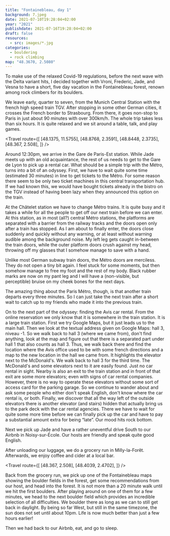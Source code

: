 ```yaml
---
title: "Fontainebleau, day 1"
background: 7.jpeg
date: 2021-07-10T19:28:04+02:00
year: "2021"
publishdate: 2021-07-16T19:28:04+02:00
draft: false
resources:
  - src: images/*.jpg
categories:
  - bouldering
  - rock climbing
map: "48.3670, 2.5080"
---
```


To make use of the relaxed Covid-19 regulations, before the next wave with the
Delta variant hits, I decided together with Vroni, Frederic, Jade, and Vesna
to have a short, five day vacation in the Fontainebleau forest, renown among
rock climbers for its boulders.

<!--more-->

We leave early, quarter to seven, from the Munich Central Station with the
french high speed train TGV. After stopping in some other German cities, it
crosses the French border to Strasbourg. From there, it goes non-stop to Paris
in just about 90 minutes with over 300km/h. The whole trip takes less than six
hours. It is quite relaxed and we sit around a table, talk, and play
games.

<Travel
  route={[
    [48.1375, 11.5755],
    [48.8768, 2.3591],
    [48.8448, 2.3735],
    [48.367, 2.508],
  ]}
/>

Around 12:30pm, we arrive in the Gare de Paris-Est station. While Jade meets up
with an old acquaintance, the rest of us needs to get to the Gare de Lyon to
pick up a rental car. What should be a simple trip with the Métro, turns into
a bit of an odyssey. First, we have to wait quite some time (estimated 30
minutes) in line to get tickets to the Métro. For some reason there seem to be
only two ticket machines in this central transportation hub. If we had known
this, we would have bought tickets already in the bistro on the TGV instead of
having been lazy when they announced this option on the train.

At the Châtelet station we have to change Métro trains. It is quite busy and it
takes a while for all the people to get off our next train before we can enter.
At this station, as in most (all?) central Métro stations, the platforms are
separated with a barrier from the railway tracks and the doors open only after
a train has stopped. As I am about to finally enter, the doors close suddenly
and quickly without any warning, or at least without warning audible among the
background noise. My left leg gets caught in-between the train doors, while the
outer platform doors crush against my head, throwing off my glasses that
I somehow manage to save with a hand.

Unlike most German subway train doors, the Métro doors are merciless. They
do not open a tiny bit again. I feel stuck for some moments, but then somehow
manage to free my foot and the rest of my body. Black rubber marks are now on
my pant leg and I will have a (non-visible, but perceptible) bruise on my
cheek bones for the next days.

The amazing thing about the Paris Métro, though, is that another train departs
every three minutes. So I can just take the next train after a short wait to
catch up to my friends who made it into the previous train.

On to the next part of the odyssey: finding the Avis car rental. From the online
reservation we only know that it is somewhere in the train station. It is
a large train station. First we try Google Maps, but it just leads us to the
main hall. Then we look at the textual address given on Google Maps: hall 3,
niveau -1. So we walk back to hall 3 (where we came from), don't find anything,
look at the map and figure out that there is a separated part under hall 1 that
also counts as hall 3. Thus, we walk back there and find the location where the
Avis office used to be with some french directions and a map to the new location
in the hall we came from. It highlights the elevator next to the McDonald's. We
walk back to hall 3 for the third time. The McDonald's and some elevators next
to it are easily found. Just no car rental in sight. Nearby is also an exit to
the train station and in front of that exit are some more elevators; even with
signs of car rental companies. However, there is no way to operate these
elevators without some sort of access card for the parking garage. So we
continue to wander about and ask some people who either don't speak English,
don't know where the car rental is, or both. Finally, we discover that all the
way left of the outside elevators there is another elevator (and stairs) hidden
that actually bring us to the park deck with the car rental agencies. There we
have to wait for quite some more time before we can finally pick up the car and
have to pay a substantial amount extra for being “late”. Our mood hits rock
bottom.

<Rimg src="1.jpeg" caption="F*** Avis." />

Next we pick up Jade and have a rather uneventful drive South to our Airbnb in
Noisy-sur-École. Our hosts are friendly and speak quite good English.

<Rimg src="12.jpeg" alt="Our cute Airbnb." />
<Gallery>
  <Rimg src="11.jpeg" caption="The common area." />
  <Rimg src="10.jpeg" caption="My room." />
</Gallery>

After unloading our luggage, we do a grocery run in Milly-la-Forêt. Afterwards,
we enjoy coffee and cider at a local bar.

<Travel
  route={[
    [48.367, 2.508],
    [48.4039, 2.4702],
  ]}
/>

<Rimg src="3.jpeg" caption="Milly-la-Forêt." />
<Gallery>
  <Rimg src="2.jpeg" caption="We found a Jade." />
  <Rimg src="4.jpeg" caption="Enjoying coffee and cider." />
</Gallery>

Back from the grocery run, we pick up one of the Fontainebleau maps showing the
boulder fields in the forest, get some recommendations from our host, and head
into the forest. It is not more than a 20 minute walk until we hit the first
boulders. After playing around on one of them for a few minutes, we head to the
next boulder field which provides an incredible selection of all difficulties.
We boulder there as long as we can to still get back in daylight. By being so
far West, but still in the same timezone, the sun does not set until about 10pm.
Life is now much better than just a few hours earlier!

<Gallery>
  <Rimg src="5.jpeg" alt="Frist boulders in sight" />
  <Rimg src="6.jpeg" alt="Touching first rock" />
</Gallery>
<Rimg src="7.jpeg" alt="Going back down" />
<Gallery>
  <Rimg src="8.jpeg" alt="Checking out a boulder" />
  <Rimg src="9.jpeg" alt="On top of a boulder" />
</Gallery>

Then we had back to our Airbnb, eat, and go to sleep.

<Nextday />
